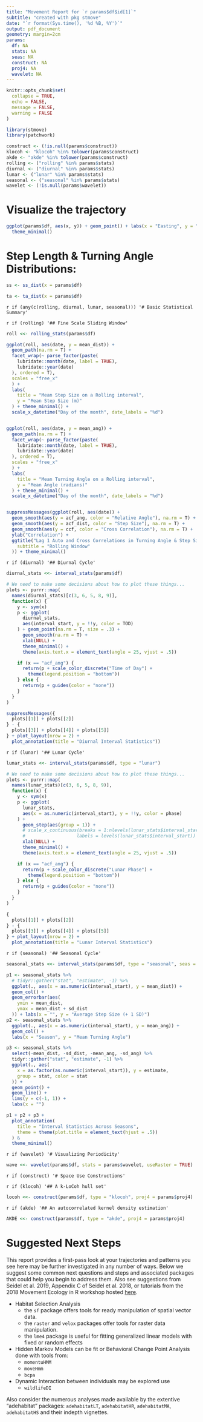 ```yaml
---
title: "Movement Report for `r params$df$id[1]`"
subtitle: "created with pkg stmove" 
date: "`r format(Sys.time(), '%d %B, %Y')`"
output: pdf_document
geometry: margin=2cm
params:
  df: NA
  stats: NA
  seas: NA
  construct: NA
  proj4: NA
  wavelet: NA
---
```


```r
knitr::opts_chunk$set(
  collapse = TRUE,
  echo = FALSE,
  message = FALSE,
  warning = FALSE
)

library(stmove)
library(patchwork)

construct <- (!is.null(params$construct))
klocoh <- "klocoh" %in% tolower(params$construct)
akde <- "akde" %in% tolower(params$construct)
rolling <- ("rolling" %in% params$stats)
diurnal <- ("diurnal" %in% params$stats)
lunar <- ("lunar" %in% params$stats)
seasonal <- ("seasonal" %in% params$stats)
wavelet <- (!is.null(params$wavelet))
```

# Visualize the trajectory

```r
ggplot(params$df, aes(x, y)) + geom_point() + labs(x = "Easting", y = "Northing") +
  theme_minimal()
```

# Step Length & Turning Angle Distributions:

```r
ss <- ss_dist(x = params$df)
```

```r
ta <- ta_dist(x = params$df)
```

`r if (any(c(rolling, diurnal, lunar, seasonal))) '# Basic Statistical Summary'`

`r if (rolling) '## Fine Scale Sliding Window'`

```r
roll <<- rolling_stats(params$df)

ggplot(roll, aes(date, y = mean_dist)) +
  geom_path(na.rm = T) +
  facet_wrap(~ parse_factor(paste(
    lubridate::month(date, label = TRUE),
    lubridate::year(date)
  ), ordered = T),
  scales = "free_x"
  ) +
  labs(
    title = "Mean Step Size on a Rolling interval",
    y = "Mean Step Size (m)"
  ) + theme_minimal() +
  scale_x_datetime("Day of the month", date_labels = "%d")


ggplot(roll, aes(date, y = mean_ang)) +
  geom_path(na.rm = T) +
  facet_wrap(~ parse_factor(paste(
    lubridate::month(date, label = TRUE),
    lubridate::year(date)
  ), ordered = T),
  scales = "free_x"
  ) +
  labs(
    title = "Mean Turning Angle on a Rolling interval",
    y = "Mean Angle (radians)"
  ) + theme_minimal() +
  scale_x_datetime("Day of the month", date_labels = "%d")


suppressMessages(ggplot(roll, aes(date)) +
  geom_smooth(aes(y = acf_ang, color = "Relative Angle"), na.rm = T) +
  geom_smooth(aes(y = acf_dist, color = "Step Size"), na.rm = T) +
  geom_smooth(aes(y = ccf, color = "Cross Correlation"), na.rm = T) +
  ylab("Correlation") +
  ggtitle("Lag 1 Auto and Cross Correlations in Turning Angle & Step Size",
    subtitle = "Rolling Window"
  )) + theme_minimal()
```

`r if (diurnal) '## Diurnal Cycle'`

```r
diurnal_stats <<- interval_stats(params$df)

# We need to make some decisions about how to plot these things...
plots <- purrr::map(
  names(diurnal_stats)[c(3, 6, 5, 8, 9)],
  function(x) {
    y <- sym(x)
    p <- ggplot(
      diurnal_stats,
      aes(interval_start, y = !!y, color = TOD)
    ) + geom_point(na.rm = T, size = .3) +
      geom_smooth(na.rm = T) +
      xlab(NULL) +
      theme_minimal() +
      theme(axis.text.x = element_text(angle = 25, vjust = .5))

    if (x == "acf_ang") {
      return(p + scale_color_discrete("Time of Day") +
        theme(legend.position = "bottom"))
    } else {
      return(p + guides(color = "none"))
    }
  }
)

suppressMessages({
  plots[[1]] + plots[[2]]
} - {
  plots[[3]] + plots[[4]] + plots[[5]]
} + plot_layout(nrow = 2) +
  plot_annotation(title = "Diurnal Interval Statistics"))
```

`r if (lunar) '## Lunar Cycle'`

```r
lunar_stats <<- interval_stats(params$df, type = "lunar")

# We need to make some decisions about how to plot these things...
plots <- purrr::map(
  names(lunar_stats)[c(3, 6, 5, 8, 9)],
  function(x) {
    y <- sym(x)
    p <- ggplot(
      lunar_stats,
      aes(x = as.numeric(interval_start), y = !!y, color = phase)
    ) +
      geom_step(aes(group = 1)) +
      # scale_x_continuous(breaks = 1:nlevels(lunar_stats$interval_start),
      #                   labels = levels(lunar_stats$interval_start)) +
      xlab(NULL) +
      theme_minimal() +
      theme(axis.text.x = element_text(angle = 25, vjust = .5))

    if (x == "acf_ang") {
      return(p + scale_color_discrete("Lunar Phase") +
        theme(legend.position = "bottom"))
    } else {
      return(p + guides(color = "none"))
    }
  }
)

{
  plots[[1]] + plots[[2]]
} - {
  plots[[3]] + plots[[4]] + plots[[5]]
} + plot_layout(nrow = 2) +
  plot_annotation(title = "Lunar Interval Statistics")
```

`r if (seasonal) '## Seasonal Cycle'`

```r
seasonal_stats <<- interval_stats(params$df, type = "seasonal", seas = params$seas)

p1 <- seasonal_stats %>%
  # tidyr::gather("stat", "estimate", -1) %>%
  ggplot(., aes(x = as.numeric(interval_start), y = mean_dist)) +
  geom_col() +
  geom_errorbar(aes(
    ymin = mean_dist,
    ymax = mean_dist + sd_dist
  )) + labs(x = "", y = "Average Step Size (+ 1 SD)")
p2 <- seasonal_stats %>%
  ggplot(., aes(x = as.numeric(interval_start), y = mean_ang)) +
  geom_col() +
  labs(x = "Season", y = "Mean Turning Angle")

p3 <- seasonal_stats %>%
  select(-mean_dist, -sd_dist, -mean_ang, -sd_ang) %>%
  tidyr::gather("stat", "estimate", -1) %>%
  ggplot(., aes(
    x = as.factor(as.numeric(interval_start)), y = estimate,
    group = stat, color = stat
  )) +
  geom_point() +
  geom_line() +
  lims(y = c(-1, 1)) +
  labs(x = "")

p1 + p2 + p3 +
  plot_annotation(
    title = "Interval Statistics Across Seasons",
    theme = theme(plot.title = element_text(hjust = .5))
  ) &
  theme_minimal()
```

`r if (wavelet) '# Visualizing Periodicity'`

```r
wave <<- wavelet(params$df, stats = params$wavelet, useRaster = TRUE)
```

`r if (construct) '# Space Use Constructions'`

`r if (klocoh) '## A k-LoCoh hull set'`

```r
locoh <<- construct(params$df, type = "klocoh", proj4 = params$proj4)
```

`r if (akde) '## An autocorrelated kernel density estimation'`
```r
AKDE <<- construct(params$df, type = "akde", proj4 = params$proj4)
```

\newpage
# Suggested Next Steps

This report provides a first-pass look at your trajectories and patterns you see here
may be further investigated in any number of ways. Below we suggest some common 
next questions and steps and associated packages that could help you begin to address them. 
Also see suggestions from Seidel et al. 2019, Appendix C of Seidel et al. 2018,
or tutorials from the 2018 Movement Ecology in R workshop hosted [here](https://www.danaseidel.com/MovEco-R-Workshop/).

- Habitat Selection Analysis
    - the `sf` package offers tools for ready manipulation of spatial vector data. 
    - the `raster` and `velox` packages offer tools for raster data manipulation. 
    - the `lme4` package is useful for fitting generalized linear models with fixed or random effects
- Hidden Markov Models can be fit or Behavioral Change Point Analysis done with tools from:
    - `momentuHMM`
    - `moveHmm`
    - `bcpa`
- Dynamic Interaction between individuals may be explored use
    - `wildlifeDI`
    
Also consider the numerous analyses made available by the extentive "adehabitat" packages:
`adehabitatLT`, `adehabitatHR`, `adehabitatMA`, `adehabitatHS` and their indepth vignettes. 
